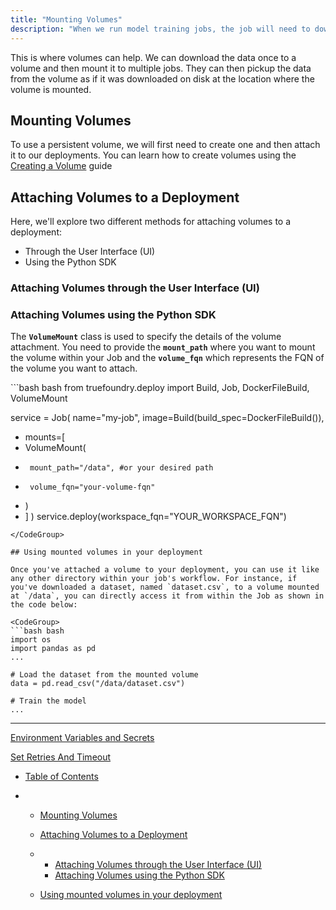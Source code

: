 ```yaml
---
title: "Mounting Volumes"
description: "When we run model training jobs, the job will need to download the data from somewhere in order to be able to train the model. While doing this once is fine, but in case if we are planning to run multiple training jobs with different hyperparameters or other settings on the same set of data, it will be wasteful from a time and cost perspective for every job to download the same set of data again and again."
---
```


This is where volumes can help. We can download the data once to a volume and then mount it to multiple jobs. They can then pickup the data from the volume as if it was downloaded on disk at the location where the volume is mounted.

## Mounting Volumes

To use a persistent volume, we will first need to create one and then attach it to our deployments. You can learn how to create volumes using the [Creating a Volume](doc:creating-a-volume) guide

## Attaching Volumes to a Deployment

Here, we'll explore two different methods for attaching volumes to a deployment:

* Through the User Interface (UI)
* Using the Python SDK

### Attaching Volumes through the User Interface (UI)

### Attaching Volumes using the Python SDK

The **`VolumeMount`** class is used to specify the details of the volume attachment. You need to provide the **`mount_path`** where you want to mount the volume within your Job and the **`volume_fqn`** which represents the FQN of the volume you want to attach.

<CodeGroup>
  ```bash bash
  from truefoundry.deploy import Build, Job, DockerFileBuild, VolumeMount

  service = Job(
      name="my-job",
      image=Build(build_spec=DockerFileBuild()),
  +  mounts=[
  +    VolumeMount(
  +      mount_path="/data", #or your desired path
  +      volume_fqn="your-volume-fqn"
  +    )
  +  ]
  )
  service.deploy(workspace_fqn="YOUR_WORKSPACE_FQN")
  ```
</CodeGroup>

## Using mounted volumes in your deployment

Once you've attached a volume to your deployment, you can use it like any other directory within your job's workflow. For instance, if you've downloaded a dataset, named `dataset.csv`, to a volume mounted at `/data`, you can directly access it from within the Job as shown in the code below:

<CodeGroup>
  ```bash bash
  import os
  import pandas as pd
  ...

  # Load the dataset from the mounted volume
  data = pd.read_csv("/data/dataset.csv")

  # Train the model
  ...
  ```
</CodeGroup>

***

[Environment Variables and Secrets](/docs/environment-variables-and-secrets-jobs)

[Set Retries And Timeout](/docs/retries-and-timeout)

* [Table of Contents](#)

* * [Mounting Volumes](#mounting-volumes)

  * [Attaching Volumes to a Deployment](#attaching-volumes-to-a-deployment)

  * * [Attaching Volumes through the User Interface (UI)](#attaching-volumes-through-the-user-interface-ui)
    * [Attaching Volumes using the Python SDK](#attaching-volumes-using-the-python-sdk)

  * [Using mounted volumes in your deployment](#using-mounted-volumes-in-your-deployment)
